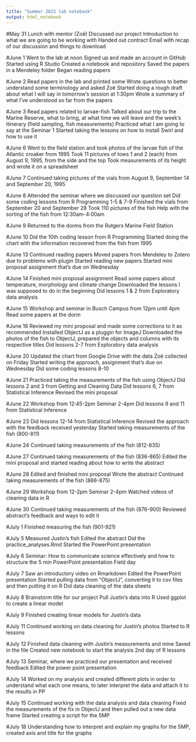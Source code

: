 ```yaml
---
title: "Summer 2022 lab notebook"
output: html_notebook
---
```


#May 31
Lunch with mentor (Zoë)
Discussed our project
Introduction to what we are going to be working with
Handed out contract
Email with recap of our discussion and things to download

#June 1
Went to the lab at noon
Signed up and made an account in GitHub
Started using R Studio
Created a notebook and repository
Saved the papers in a Mendeley folder
Began reading papers

#June 2
Read papers in the lab and printed some
Wrote questions to better understand some terminology and asked Zoë 
Started doing a rough draft about what I will say in tomorrow's session at 1:30pm
Wrote a summary of what I've understood so far from the papers 

#June 3
Read papers related to larvae-fish
Talked about our trip to the Marine Reserve, what to bring, at what time we will leave and the week's itinerary (field sampling, fish measurements)
Practiced what I am going to say at the Seminar 1
Started taking the lessons on how to install Swirl and how to use it

#June 6
Went to the field station and took photos of the larvae fish of the Atlantic croaker from 1995
Took 11 pictures of tows 1 and 2 (each) from August 9, 1995, from the side and the top
Took measurements of its height and wrote it on a spreadsheet

#June 7
Continued taking pictures of the vials from August 9, September 14 and September 20, 1995

#June 8
Attended the seminar where we discussed our question set
Did some coding lessons from R Programming 1-5 & 7-9
Finished the vials from September 20 and September 28
Took 110 pictures of the fish
Help with the sorting of the fish from 12:30am-4:00am

#June 9
Returned to the dorms from the Rutgers Marine Field Station 

#June 10
Did the 10th coding lesson from R Programming 
Started doing the chart with the information recovered from the fish from 1995

#June 13
Continued reading papers
Moved papers from Mendeley to Zotero due to problems with plugin
Started reading new papers 
Started mini proposal assignment that's due on Wednesday

#June 14
Finished mini proposal assignment
Read some papers about temperature, morphology and climate change
Downloaded the lessons I was supposed to do in the beginning
Did lessons 1 & 2 from Exploratory data analysis

#June 15
Workshop and seminar in Busch Campus from 12pm until 4pm
Read some papers at the dorm

#June 16
Reviewed my mini proposal and made some corrections to it as recommended
Installed ObjectJ as a pluggin for ImageJ
Downloaded the photos of the fish to ObjectJ, prepared the objects and columns with its respective titles
Did lessons 2-7 from Exploratory data analysis

#June 20
Updated the chart from Google Drive with the data Zoë collected on Friday
Started writing the approach, assignment that's due on Wednesday
Did some coding lessons 8-10

#June 21
Practiced taking the measurements of the fish using ObjectJ
Did lessons 2 and 3 from Getting and Cleaning Data
Did lessons 6, 7 from Statistical Inference
Revised the mini proposal 

#June 22
Workshop from 12:45-2pm
Seminar 2-4pm
Did lessons 9 and 11 from Statistical Inference

#June 23
Did lessons 12-14 from Statistical Inference
Revised the approach with the feedback received yesterday
Started taking measurements of the fish (800-811)

#June 24
Continued taking measurements of the fish (812-835)

#June 27
Continued taking measurements of the fish (836-865)
Edited the mini proposal and started reading about how to write the abstract

#June 28
Edited and finished mini proposal
Wrote the abstract
Continued taking measurements of the fish (866-875)

#June 29
Workshop from 12-2pm
Seminar 2-4pm
Watched videos of cleaning data in R

#June 30
Continued taking measurements of the fish (876-900)
Reviewed abstract's feedback and ways to edit it

#July 1
Finished measuring the fish (901-921)

#July 5
Measured Justin's fish
Edited the abstract
Did the practice_analyses.Rmd
Started the PowerPoint presentation

#July 6
Seminar: How to communicate science effectively and how to structure the 5 min PowerPoint presentation
Field day 

#July 7
Saw an introductory video on Rmarkdown
Edited the PowerPoint presentation
Started pulling data from "ObjectJ", converting it to csv files and then putting it on R
Did data cleaning of the data sheets

#July 8
Brainstorm title for our project
Pull Justin's data into R
Used ggplot to create a linear model

#July 9
Finished creating linear models for Justin's data

#July 11
Continued working on data cleaning for Justin's photos
Started to R lessons

#July 12
Finished data cleaning with Justin's measurements and mine 
Saved in the file
Created new notebook to start the analysis
2nd day of R lessons

#July 13
Seminar, where we practiced our presentation and received feedback
Edited the power point presentation

#July 14
Worked on my analysis and created different plots in order to understand what each one means, to later interpret the data and attach it to the results in PP

#July 15
Continued working with the data analysis and data cleaning
Fixed the measurements of the fix in ObjectJ and then pulled out a new data frame
Started creating a script for the 5MP

#July 18
Understanding how to interpret and explain my graphs for the 5MP, created axis and title for the graphs